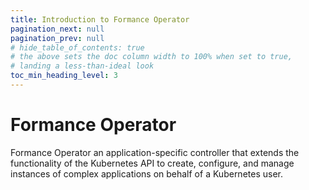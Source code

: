 ```yaml
---
title: Introduction to Formance Operator
pagination_next: null
pagination_prev: null
# hide_table_of_contents: true
# the above sets the doc column width to 100% when set to true,
# landing a less-than-ideal look
toc_min_heading_level: 3
---
```


# Formance Operator

Formance Operator an application-specific controller that extends the functionality of the Kubernetes API to create, configure, and manage instances of complex applications on behalf of a Kubernetes user.

<WIP />

<GettingHelp />
